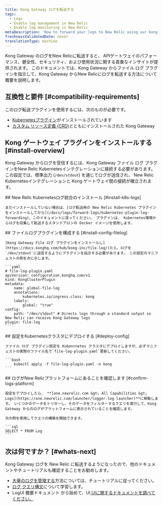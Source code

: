 ```yaml
---
title: Kong Gateway ログを転送する
tags:
  - Logs
  - Enable log management in New Relic
  - Enable log monitoring in New Relic
metaDescription: 'How to forward your logs to New Relic using our kong Gateway file log plugin, so you can use enhanced log management capabilities.'
freshnessValidatedDate: never
translationType: machine
---
```


Kong Gateway のログをNew Relicに転送すると、 APIゲートウェイのパフォーマンス、健全性、セキュリティ、および使用状況に関する貴重なインサイトが提供されます。 このドキュメントでは、Kong Gateway からファイル ログ プラグインを指示して、Kong Gateway からNew Relicにログを転送する方法について概要を説明します。

## 互換性と要件 [#compatibility-requirements]

このログ転送プラグインを使用するには、次のものが必要です。

* [Kubernetesプラグイン](/docs/logs/forward-logs/kubernetes-plugin-log-forwarding)がインストールされています
* [カスタム リソース定義 (CRD)](https://docs.konghq.com/kubernetes-ingress-controller/latest/plugins/rate-limiting/#install-the-gateway-apis)とともにインストールされた Kong Gateway

## Kong ゲートウェイ プラグインをインストールする [#install-overview]

Kong Gateway からログを受信するには、Kong Gateway ファイル ログ プラグインをNew Relic Kubernetesインテグレーションに接続する必要があります。 この設定では、標準出力 (`/dev/stdout`) を通じてログが送信され、 New Relic Kubernetesインテグレーションと Kong ゲートウェイ間の接続が確立されます。

<Steps>
  <Step>
    ## New Relic Kubernetesログ統合のインストール [#install-k8s-logs]

    まだインストールしていない場合は、[ログ転送用の New Relic Kubernetes プラグインをインストールしてから](/docs/logs/forward-logs/kubernetes-plugin-log-forwarding)、このドキュメントに戻ってください。 プラグインは、 Kubernetes環境からログを収集して転送するスタンドアロンの Docker イメージを使用します。
  </Step>

  <Step>
    ## ファイルログプラグインを構成する [#install-config-filelog]

    [Kong Gateway File ログ プラグインをインストールし](https://docs.konghq.com/hub/kong-inc/file-log/)たら、ログを`/dev/stdout`に送信するようにプラグインを指示する必要があります。 この設定のマニフェストの例を次に示します。

    ```yaml
    # file-log-plugin.yaml
    apiVersion: configuration.konghq.com/v1
    kind: KongClusterPlugin
    metadata:
        name: global-file-log
        annotations:
            kubernetes.io/ingress.class: kong
        labels:
            global: "true"
    config:
        path: "/dev/stdout" # Directs logs through a standard output so New Relic can receive Kong Gateway logs
    plugin: file-log
    ```
  </Step>

  <Step>
    ## 設定をKubernetesクラスタにデプロイする [#deploy-config]

    ファイル ログ プラグイン設定を Kubenrnetes クラスタにデプロイしますが、必ずマニフェストの実際のファイル名で`file-log-plugin.yaml`更新してください。

    ```bash
        kubectl apply -f file-log-plugin.yaml -n kong
    ```
  </Step>

  <Step>
    ## ログがNew Relicプラットフォームにあることを確認します [#confirm-logs-platform]

    設定をデプロイしたら、 **[one.newrelic.com &gt; All Capabilities &gt; Logs](https://one.newrelic.com/launcher/logger.log-launcher)**に移動します。 いくつかのデータをトリガーし、そのデータをフィルターするクエリを実行して、Kong Gateway からのログがプラットフォームに表示されていることを確認します。

    次の例を使用してクエリの構築を開始できます。

    ```sql
    SELECT * FROM Log
    ```
  </Step>
</Steps>

## 次は何ですか？ [#whats-next]

Kong Gateway ログを New Relic に転送するようになったので、他のドキュメントやチュートリアルも確認することをお勧めします。

* [大量のログを管理する](/docs/tutorial-manage-large-log-volume/get-started-managing-large-logs)方法については、チュートリアルに従ってください。
* [ログ クエリ構文](/docs/logs/ui-data/query-syntax-logs)について学習します。
* LogUI 概要ドキュメント から始めて、UI[ UIに関するドキュメントを調べてください。](/docs/logs/ui-data/use-logs-ui)